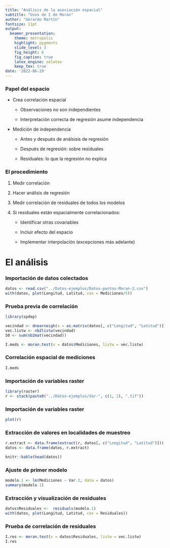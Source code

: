 ```yaml
---
title: "Análisis de la asociación espacial"
subtitle: "Usos de I de Moran"
author: "Gerardo Martín"
fontsize: 11pt
output:
  beamer_presentation:
    theme: metropolis
    highlight: pygments
    slide_level: 3
    fig_height: 6
    fig_caption: true
    latex_engine: xelatex
    keep_tex: true
date: '2022-06-29'
---
```


### Papel del espacio

- Crea correlación espacial

    - Observaciones no son independientes
    
    - Interpretación correcta de regresión asume independencia
    
- Medición de independencia

    - Antes y después de análsisis de regresión
    
    - Después de regresión: sobre residuales
    
    - Residuales: lo que la regresión no explica
    
### El procedimiento

1. Medir correlación

2. Hacer análisis de regresión

3. Medir correlación de residuales de todos los modelos

4. Si residuales están espacialmente correlacionados:

    - Identificar otras covariables
    
    - Incluir efecto del espacio
    
    - Implementar interpolación (excepciones más adelante)
    
# El análisis

### Importación de datos colectados

```r
datos <- read.csv("../Datos-ejemplos/Datos-puntos-Moran-2.csv")
with(datos, plot(Longitud, Latitud, cex = Mediciones/5))
```

### Prueba previa de correlación

```r
library(spdep)

vecindad <- dnearneigh(x = as.matrix(datos[, c("Longitud", "Latitud")]), d1 = 0, d2 = 75, longlat = T)
vec.listw <- nb2listw(vecindad)
S0 <- sum(nb2mat(vecindad))

I.meds <- moran.test(x = datos$Mediciones, listw = vec.listw)
```

### Correlación espacial de mediciones

```r
I.meds
```

### Importación de variables raster

```r
library(raster)
r <- stack(paste0("../Datos-ejemplos/Var-", c(1, 2), ".tif"))
```

### Importación de variables raster

```r
plot(r)
```

### Extracción de valores en localidades de muestreo

```r
r.extract <- data.frame(extract(r, datos[, c("Longitud", "Latitud")]))
datos <- data.frame(datos, r.extract)
```

```r
knitr::kable(head(datos))
```

### Ajuste de primer modelo

```r
modelo.1 <- lm(Mediciones ~ Var.2, data = datos)
summary(modelo.1)
```


### Extracción y visualización de residuales

```r
datos$Residuales <-  residuals(modelo.1)
with(datos, plot(Longitud, Latitud, cex = Residuales))
```


### Prueba de correlación de residuales

```r
I.res <- moran.test(x = datos$Residuales, listw = vec.listw)
I.res
```

